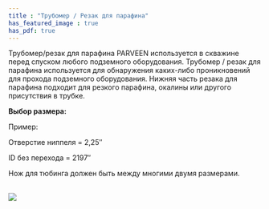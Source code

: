 ```yaml
---
title : "Трубомер / Резак для парафина"
has_featured_image : true
has_pdf: true
---
```


Трубомер/резак для парафина PARVEEN используется в скважине перед спуском любого подземного оборудования. Трубомер / резак для парафина используется для обнаружения каких-либо проникновений для прохода подземного оборудования. Нижняя часть резака для парафина подходит для резкого парафина, окалины или другого присутствия в трубке.

**Выбор размера:**

Пример:

Отверстие ниппеля = 2,25″

ID без перехода = 2197″

Нож для тюбинга должен быть между многими двумя размерами.

<br />
<Image src={image} />